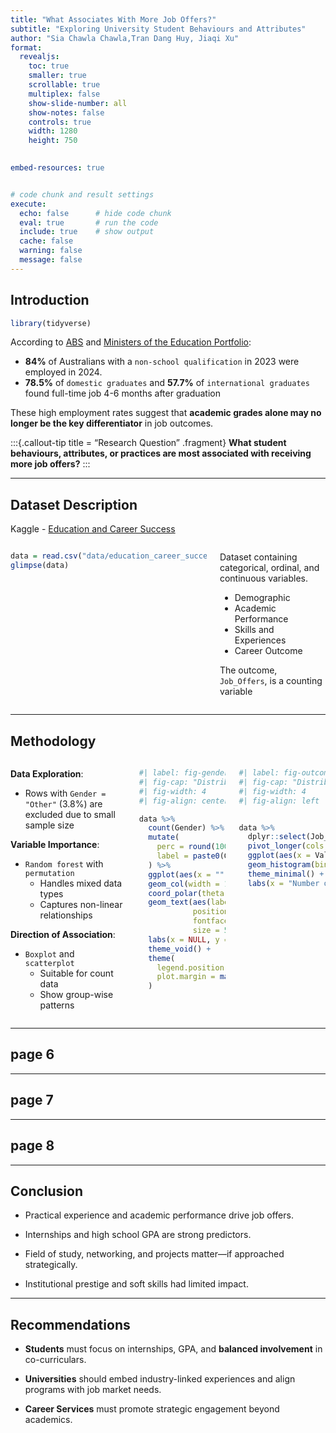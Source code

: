 ```yaml
---
title: "What Associates With More Job Offers?"
subtitle: "Exploring University Student Behaviours and Attributes"
author: "Sia Chawla Chawla,Tran Dang Huy, Jiaqi Xu"
format: 
  revealjs:
    toc: true
    smaller: true
    scrollable: true
    multiplex: false
    show-slide-number: all
    show-notes: false
    controls: true
    width: 1280
    height: 750

    
embed-resources: true


# code chunk and result settings
execute: 
  echo: false      # hide code chunk
  eval: true       # run the code
  include: true    # show output
  cache: false     
  warning: false
  message: false
---
```


## Introduction

```r
library(tidyverse)
```


::: {.callout-note title="Graduate Employment in Australia (2023-2024)"}

According to [ABS](https://www.abs.gov.au/statistics/people/education/education-and-work-australia/latest-release) and [Ministers of the Education Portfolio](https://ministers.education.gov.au/clare/graduate-employment-rates-hit-highest-level-more-decade):

- **84%** of Australians with a `non-school qualification` in 2023 were employed in 2024.
- **78.5%** of `domestic graduates` and **57.7%** of `international graduates` found full-time job 4-6 months after graduation 
:::

:::{.fragment}
These high employment rates suggest that **academic grades alone may no longer be the key differentiator** in job outcomes.  
:::



:::{.callout-tip title = "Research Question" .fragment}
**What student behaviours, attributes, or practices are most associated with receiving more job offers?** 
:::

---

## Dataset Description 

::: {.callout-note title="Data Source"}
Kaggle - [Education and Career Success](https://www.kaggle.com/datasets/adilshamim8/education-and-career-success)  
:::

:::{.columns}

:::{.column width="65%"}

```r
data = read.csv("data/education_career_success.csv")
glimpse(data)
```
::: 

:::{.column width="35%"}

Dataset containing categorical, ordinal, and continuous variables.

- Demographic
- Academic Performance
- Skills and Experiences
- Career Outcome

The outcome, `Job_Offers`, is a counting variable

:::

:::

--- 

## Methodology

::: {.columns}

::: {.column width="40%"}

**Data Exploration**:

- Rows with `Gender = "Other"` (3.8%) are excluded due to small sample size  

**Variable Importance**:

- `Random forest` with `permutation`  
  - Handles mixed data types  
  - Captures non-linear relationships  

**Direction of Association**: 

- `Boxplot` and `scatterplot`
  - Suitable for count data  
  - Show group-wise patterns  

:::

::: {.column width="30%"}
```r
#| label: fig-genderDistribution
#| fig-cap: "Distribution of Gender"
#| fig-width: 4
#| fig-align: center

data %>%
  count(Gender) %>%
  mutate(
    perc = round(100 * n / sum(n), 1),
    label = paste0(Gender, ": ", perc, "%")
  ) %>%
  ggplot(aes(x = "", y = n, fill = Gender)) +
  geom_col(width = 1, color = "white") +
  coord_polar(theta = "y") +
  geom_text(aes(label = label), 
            position = position_stack(vjust = 0.5), 
            fontface = "bold", 
            size = 5) +
  labs(x = NULL, y = NULL) +
  theme_void() +
  theme(
    legend.position = "none",
    plot.margin = margin(t = 0, r = 0, b = 0, l = 0)
  )
```

:::

::: {.column width="30%"}
```r
#| label: fig-outcomeskew
#| fig-cap: "Distributions of Outcome Variable"
#| fig-width: 4
#| fig-align: left


data %>%
  dplyr::select(Job_Offers) %>%
  pivot_longer(cols = everything(), names_to = "Variable", values_to = "Value") %>%
  ggplot(aes(x = Value)) +
  geom_histogram(binwidth = 1, fill = "steelblue", color = "white") +
  theme_minimal() +
  labs(x = "Number of Job Offer Received", y = "Student Counts", title = NULL)
```
:::

:::











<!-- :::{.fragment} -->
<!-- ```{r} -->
<!-- #| label: fig-genderDistribution -->
<!-- #| fig-cap: "Distribution of Gender" -->
<!-- #| fig-width: 4 -->
<!-- #| fig-height: 4 -->

<!-- data %>% -->
<!--   count(Gender) %>% -->
<!--   mutate( -->
<!--     perc = round(100 * n / sum(n), 1), -->
<!--     label = paste0(Gender, ": ", perc, "%") -->
<!--   ) %>% -->
<!--   ggplot(aes(x = "", y = n, fill = Gender)) + -->
<!--   geom_col(width = 1, color = "white") + -->
<!--   coord_polar(theta = "y") + -->
<!--   geom_text(aes(label = label),  -->
<!--             position = position_stack(vjust = 0.5),  -->
<!--             fontface = "bold",  -->
<!--             size = 5) + -->
<!--   labs(x = NULL, y = NULL) + -->
<!--   theme_void() + -->
<!--   theme( -->
<!--     legend.position = "none", -->
<!--     plot.margin = margin(t = 0, r = 0, b = 0, l = 0) -->
<!--   ) -->
<!-- ``` -->
<!-- ::: -->

<!-- :::{.fragment} -->
<!-- Records with inconsistent value for `gender` were removed.  -->
<!-- ::: -->

<!-- ::: -->
<!-- ::: -->











<!-- ::: {.columns} -->

<!-- ::: {.column width="30%"} -->


<!-- ::: -->

<!-- ::: {.column width="50%"} -->
<!-- #### Row 2, Col 2 -->
<!-- More content here -->
<!-- ::: -->

<!-- ::: -->

---

## page 6

---

## page 7

---

## page 8

---

## Conclusion

::: {.fragment}
- Practical experience and academic performance drive job offers.
:::

::: {.fragment}
- Internships and high school GPA are strong predictors.
:::

::: {.fragment}
- Field of study, networking, and projects matter—if approached strategically.
:::

::: {.fragment}
- Institutional prestige and soft skills had limited impact.
:::


---

## Recommendations

::: {.fragment}
- **Students** must focus on internships, GPA, and **balanced involvement** in co-curriculars.
:::

::: {.fragment}
- **Universities** should embed industry-linked experiences and align programs with job market needs.
:::

::: {.fragment}
- **Career Services** must promote strategic engagement beyond academics.
:::
